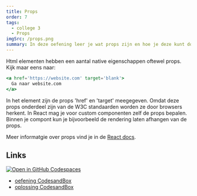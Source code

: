 ```yaml
---
title: Props
order: 7
tags:
  - college 3
  - Props
imgSrc: /props.png
summary: In deze oefening leer je wat props zijn en hoe je deze kunt doorgeven van een parent naar een child, en ze daar kunt gebruiken
---
```


Html elementen hebben een aantal native eigenschappen oftewel props. Kijk maar eens naar:

```jsx
<a href='https://website.com' target='blank'>
  Ga naar website.com
</a>
```

In het element zijn de props 'href' en 'target' meegegeven.
Omdat deze props onderdeel zijn van de W3C standaarden worden ze door browsers herkent.
In React mag je voor custom componenten zelf de props bepalen.
Binnen je compont kun je bijvoorbeeld de rendering laten afhangen van de props.

Meer informatgie over props vind je in de [React docs](https://beta.reactjs.org/learn/passing-props-to-a-component).

## Links

[![Open in GitHub Codespaces](https://github.com/codespaces/badge.svg)](https://github.com/codespaces/new?hide_repo_select=true&ref=main&repo=597837686&machine=basicLinux32gb&devcontainer_path=.devcontainer%2Fprops%2Fdevcontainer.json&location=WestEurope)

- [oefening CodesandBox](https://githubbox.com/competencefactory/basistraining-react/tree/main/oefeningen/props)
- [oplossing CodesandBox](https://githubbox.com/competencefactory/basistraining-react/tree/main/oefeningen/props-oplossing)
